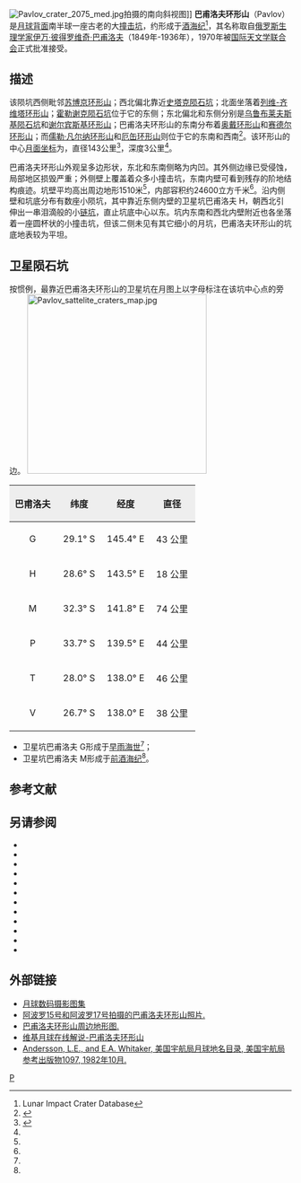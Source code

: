 {{lunar crater data|
 image=Normal Pavlov AS17-151-23237.jpg|
 caption=[[阿波罗17号|阿波罗17号]]拍摄的南向斜视图|
 latitude=28.28|
 N_or_S=S|
 longitude=142.4|
 E_or_W=E|
 diameter=143公里|
 depth=3公里|
 colong=220|
 eponym=[[巴甫洛夫|伊万·彼·巴甫洛夫]]}}
[[Image:Pavlov_crater_2075_med.jpg|thumb]]拍摄的南向斜视图]]
'''巴甫洛夫环形山'''（Pavlov）是[[月球背面|月球背面]]南半球一座古老的大[[撞击坑|撞击坑]]，约形成于[[酒海纪|酒海纪]]<ref name=LICD>Lunar Impact Crater Database</ref>，其名称取自[[俄罗斯|俄罗斯]][[生理学家|生理学家]][[巴甫洛夫|伊万·彼得罗维奇·巴甫洛夫]]（1849年-1936年），1970年被[[国际天文学联合会|国际天文学联合会]]正式批准接受。

==描述==
该陨坑西侧毗邻[[苏博京环形山|苏博京环形山]]；西北偏北靠近[[史塔克陨石坑|史塔克陨石坑]]；北面坐落着[[列维-齐维塔环形山|列维-齐维塔环形山]]；[[霍勒谢克陨石坑|霍勒谢克陨石坑]]位于它的东侧；东北偏北和东侧分别是[[乌鲁布莱夫斯基陨石坑|乌鲁布莱夫斯基陨石坑]]和[[谢尔宾斯基环形山|谢尔宾斯基环形山]]；巴甫洛夫环形山的东南分布着[[奥戴环形山|奥戴环形山]]和[[赛德尔环形山|赛德尔环形山]]；而[[儒勒·凡尔纳环形山|儒勒·凡尔纳环形山]]和[[厄缶环形山|厄缶环形山]]则位于它的东南和西南<ref>{{Cite web |url=http://planetarynames.wr.usgs.gov/images/Lunar/lac_102_wac.pdf |title=Crater Pavlov on LAC-102 map |accessdate=2016-07-12 |archive-date=2016-12-13 |archive-url=https://web.archive.org/web/20161213042339/https://planetarynames.wr.usgs.gov/images/Lunar/lac_102_wac.pdf |dead-url=no }}</ref>。该环形山的中心[[月面坐标|月面坐标]]为{{Coord|28.28|S|142.4|E|globe:Moon|nogoogle=1|noosm=1}}，直径143公里<ref name="IAU">{{Cite web |url=http://planetarynames.wr.usgs.gov/Feature/4616 |title=Directory of the International Astronomical Union |access-date=2016-07-12 |archive-date=2019-07-25 |archive-url=https://web.archive.org/web/20190725203954/https://planetarynames.wr.usgs.gov/Feature/4616 |dead-url=no }}</ref>，深度3公里<ref name="LICD"/>。

巴甫洛夫环形山外观呈多边形状，东北和东南侧略为内凹。其外侧边缘已受侵蚀，局部地区损毁严重；外侧壁上覆盖着众多小撞击坑，东南内壁可看到残存的阶地结构痕迹。坑壁平均高出周边地形1510米<ref name="LICD"/>，内部容积约24600立方千米<ref name="LICD"/>。沿内侧壁和坑底分布有数座小陨坑，其中靠近东侧内壁的卫星坑巴甫洛夫 H，朝西北引伸出一串泪滴般的小[[链坑|链坑]]，直止坑底中心以东。坑内东南和西北内壁附近也各坐落着一座圆杯状的小撞击坑，但该二侧未见有其它细小的月坑，巴甫洛夫环形山的坑底地表较为平坦。

==卫星陨石坑==
按惯例，最靠近巴甫洛夫环形山的卫星坑在月图上以字母标注在该坑中心点的旁边。
[[Image:Pavlov_sattelite_craters_map.jpg|320px]]

{| class="wikitable"
!width="25%" style="background:#eeeeee;" |巴甫洛夫 
!width="25%" style="background:#eeeeee;" |纬度
!width="25%" style="background:#eeeeee;" |经度
!width="25%" style="background:#eeeeee;" |直径
|-
|align="center"|G
|align="center"|29.1° S
|align="center"|145.4° E
|align="center"|43 公里
|-
|align="center"|H
|align="center"|28.6° S
|align="center"|143.5° E
|align="center"|18 公里
|-
|align="center"|M
|align="center"|32.3° S
|align="center"|141.8° E
|align="center"|74 公里
|-
|align="center"|P
|align="center"|33.7° S
|align="center"|139.5° E
|align="center"|44 公里
|-
|align="center"|T
|align="center"|28.0° S
|align="center"|138.0° E
|align="center"|46 公里
|-
|align="center"|V
|align="center"|26.7° S
|align="center"|138.0° E
|align="center"|38 公里
|} 
* 卫星坑巴甫洛夫 G形成于[[早雨海世|早雨海世]]<ref name="LICD"/>；
* 卫星坑巴甫洛夫 M形成于[[前酒海纪|前酒海纪]]<ref name="LICD"/>。{{clear}}
== 参考文献 ==
{{Reflist}}

==另请参阅==
{{refbegin}}
* {{cite book
  | last1 = Andersson
  | first1 = L. E.
  | last2 = Whitaker
  | first2 = E. A.
  | authorlink2 = Ewen Whitaker
  | date = 1982
  | title = [[NASA|NASA]] Catalogue of Lunar Nomenclature
  | publisher = NASA RP-1097
  | ref = harv
  }}
* {{cite web
  | last = Blue
  | first = Jennifer
  | date = July 25, 2007
  | title = Gazetteer of Planetary Nomenclature
  | publisher = [[United_States_Geological_Survey|USGS]]
  | url = http://planetarynames.wr.usgs.gov/
  | accessdate = 2007-08-05
  | ref = harv
  | archive-date = 2018-12-25
  | archive-url = https://web.archive.org/web/20181225170157/https://planetarynames.wr.usgs.gov/
  | dead-url = no
  }}
* {{cite book
  | last1 = Bussey
  | first1 = B.
  | authorlink1 = Ben Bussey
  | last2 = Spudis
  | first2 = P.
  | authorlink2 = Paul Spudis
  | date = 2004
  | title = The Clementine Atlas of the Moon
  | publisher = Cambridge University Press
  | location = New York
  | isbn = 978-0-521-81528-4
  | ref = harv
  }}
* {{cite book
  | last1 = Cocks
  | first1 = Elijah E.
  | last2 = Cocks
  | first2 = Josiah C.
  | date = 1995
  | title = Who's Who on the Moon: A Biographical Dictionary of Lunar Nomenclature
  | url = https://archive.org/details/isbn_9780936389271
  | publisher = Tudor Publishers
  | isbn = 978-0-936389-27-1
  | ref = harv
  }}
* {{cite web
  | last = McDowell
  | first = Jonathan
  | date = July 15, 2007
  | url = http://host.planet4589.org/astro/lunar/
  | title = Lunar Nomenclature
  | publisher = Jonathan's Space Report
  | accessdate = 2007-10-24
  | ref = harv
  | archive-date = 2018-12-25
  | archive-url = https://web.archive.org/web/20181225170156/http://host.planet4589.org/astro/lunar/
  | dead-url = no
  }}
* {{cite journal| last1 = Menzel| first1 = D. H.| last2 = Minnaert| first2 = M.| last3 = Levin| first3 = B.| last4 = Dollfus| first4 = A.| last5 = Bell| first5 = B.| title = Report on Lunar Nomenclature by the Working Group of Commission 17 of the IAU| doi = 10.1007/BF00171763| journal = Space Science Reviews| volume = 12| issue = 2| pages = 136–186| date = 1971| bibcode = 1971SSRv...12..136M| ref = harv}}
* {{cite book
  | first = Patrick
  | last = Moore
  | authorlink = Patrick Moore
  | date = 2001
  | title = On the Moon
  | url = https://archive.org/details/patrickmooreonmo00patr
  | publisher = Sterling Publishing Co.
  | isbn = 978-0-304-35469-6
  | ref = harv
  }}
* {{cite book
  | first = Fred W.
  | last = Price
  | date = 1988
  | title = The Moon Observer's Handbook
  | publisher = Cambridge University Press
  | isbn = 978-0-521-33500-3
  | ref = harv
  }}
* {{cite book
  | last = Rükl
  | first = Antonín
  | authorlink = Antonín Rükl
  | date = 1990
  | title = Atlas of the Moon
  | publisher = Kalmbach Books
  | isbn = 978-0-913135-17-4
  | ref = harv
  }}
* {{cite book
  | last = Webb
  | first = Rev. T. W.
  | authorlink = Thomas William Webb
  | date = 1962
  | title = Celestial Objects for Common Telescopes
  | url = https://archive.org/details/celestialobjects00webb
  | edition = 6th revised
  | publisher = Dover
  | isbn = 978-0-486-20917-3
  | ref = harv
  }}
* {{cite book
  | first = Ewen A.
  | last = Whitaker
  | authorlink = Ewen Whitaker
  | date = 1999
  | title = Mapping and Naming the Moon
  | publisher = Cambridge University Press
  | isbn = 978-0-521-62248-6
  | ref = harv
  }}
* {{cite book
  | first = Peter T.
  | last = Wlasuk
  | date = 2000
  | title = Observing the Moon
  | publisher = Springer
  | isbn = 978-1-85233-193-1
  | ref = harv
 }}
{{refend}}

==外部链接==
*[http://www.lpi.usra.edu/resources/lunar_orbiter/bin/srch_nam.shtml?Pavlov%7C0 月球数码摄影图集] {{Wayback|url=http://www.lpi.usra.edu/resources/lunar_orbiter/bin/srch_nam.shtml?Pavlov%7C0 |date=20201127015747 }}
*[http://www.lpi.usra.edu/resources/apollo/search/feature/?feature=Pavlov 阿波罗15号和阿波罗17号拍摄的巴甫洛夫环形山照片.] {{Wayback|url=http://www.lpi.usra.edu/resources/apollo/search/feature/?feature=Pavlov |date=20201127014511 }}
*[http://www.lpi.usra.edu/resources/mapcatalog/LTO/lto65b4_1/ 巴甫洛夫环形山周边地形图.] {{Wayback|url=http://www.lpi.usra.edu/resources/mapcatalog/LTO/lto65b4_1/ |date=20170813223922 }}
*[https://the-moon.wikispaces.com/Pavlov 维基月球在线解说-巴甫洛夫环形山] {{Wayback|url=https://the-moon.wikispaces.com/Pavlov |date=20180531121802 }}
*[http://planet4589.org/astro/lunar/RP-1097.pdf Andersson, L.E., and E.A. Whitaker, 美国宇航局月球地名目录, 美国宇航局参考出版物1097, 1982年10月.] {{Wayback|url=http://planet4589.org/astro/lunar/RP-1097.pdf |date=20141006125838 }}

[[Category:月球环形山|P]]
{{月球環形山 (O-Q)}}